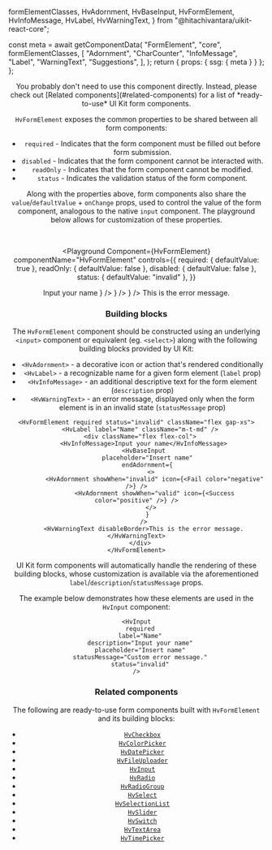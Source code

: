   formElementClasses,
  HvAdornment,
  HvBaseInput,
  HvFormElement,
  HvInfoMessage,
  HvLabel,
  HvWarningText,
} from "@hitachivantara/uikit-react-core";



  const meta = await getComponentData(
    "FormElement",
    "core",
    formElementClasses,
    [
      "Adornment",
      "CharCounter",
      "InfoMessage",
      "Label",
      "WarningText",
      "Suggestions",
    ],
  );
  return { props: { ssg: { meta } } };
};

<Header />

<Callout type="warning">
  You probably don't need to use this component directly. Instead, please check
  out [Related components](#related-components) for a list of *ready-to-use* UI
  Kit form components.
</Callout>

`HvFormElement` exposes the common properties to be shared between all form components:

- `required` - Indicates that the form component must be filled out before form submission.
- `disabled` - Indicates that the form component cannot be interacted with.
- `readOnly` - Indicates that the form component cannot be modified.
- `status` - Indicates the validation status of the form component.

Along with the properties above, form components also share the `value`/`defaultValue` + `onChange` props,
used to control the value of the form component, analogous to the native `input` component.
The playground below allows for customization of these properties.

<br />

<Playground
  Component={HvFormElement}
  componentName="HvFormElement"
  controls={{
    required: { defaultValue: true },
    readOnly: { defaultValue: false },
    disabled: { defaultValue: false },
    status: { defaultValue: "invalid" },
  }}
>
  <HvLabel label="Name">
    <HvInfoMessage>Input your name</HvInfoMessage>
    <HvBaseInput
      placeholder="Insert name"
      endAdornment={
        <>
          <HvAdornment showWhen="invalid" icon={<Fail color="negative" />} />
          <HvAdornment showWhen="valid" icon={<Success color="positive" />} />
        </>
      }
    />
  </HvLabel>
  <HvWarningText disableBorder>This is the error message.</HvWarningText>
</Playground>

### Building blocks

The `HvFormElement` component should be constructed using an underlying `<input>` component or equivalent (eg. `<select>`)
along with the following building blocks provided by UI Kit:

- `<HvAdornment>` - a decorative icon or action that's rendered conditionally
- `<HvLabel>` - a recognizable name for a given form element (`label` prop)
- `<HvInfoMessage>` - an additional descriptive text for the form element (`description` prop)
- `<HvWarningText>` - an error message, displayed only when the form element is in an invalid state (`statusMessage` prop)

```tsx live
<HvFormElement required status="invalid" className="flex gap-xs">
  <HvLabel label="Name" className="m-t-md" />
  <div className="flex flex-col">
    <HvInfoMessage>Input your name</HvInfoMessage>
    <HvBaseInput
      placeholder="Insert name"
      endAdornment={
        <>
          <HvAdornment showWhen="invalid" icon={<Fail color="negative" />} />
          <HvAdornment showWhen="valid" icon={<Success color="positive" />} />
        </>
      }
    />
    <HvWarningText disableBorder>This is the error message.</HvWarningText>
  </div>
</HvFormElement>
```

UI Kit form components will automatically handle the rendering of these building blocks,
whose customization is available via the aforementioned `label`/`description`/`statusMessage` props.

The example below demonstrates how these elements are used in the `HvInput` component:

```tsx live
<HvInput
  required
  label="Name"
  description="Input your name"
  placeholder="Insert name"
  statusMessage="Custom error message."
  status="invalid"
/>
```

### Related components

The following are ready-to-use form components built with `HvFormElement` and its building blocks:

- [`HvCheckbox`](/components/checkbox)
- [`HvColorPicker`](/components/color-picker)
- [`HvDatePicker`](/components/date-picker)
- [`HvFileUploader`](/components/file-uploader)
- [`HvInput`](/components/input)
- [`HvRadio`](/components/radio)
- [`HvRadioGroup`](/components/radio-group)
- [`HvSelect`](/components/select)
- [`HvSelectionList`](/components/selection-list)
- [`HvSlider`](/components/slider)
- [`HvSwitch`](/components/switch)
- [`HvTextArea`](/components/textarea)
- [`HvTimePicker`](/components/time-picker)
